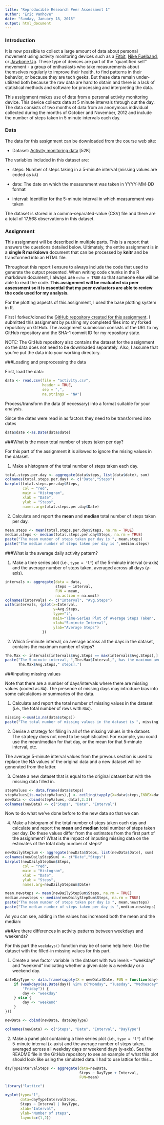 ```yaml
---
title: "Reproducible Research Peer Assessment 1"
author: "Eric Vanhove"
date: "Sunday, January 18, 2015"
output: html_document
---
```


### Introduction
It is now possible to collect a large amount of data about personal movement using activity monitoring devices such as a [Fitbit](http://www.fitbit.com/), [Nike Fuelband](http://www.nike.com/us/en_us/c/nikeplus-fuelband), or [Jawbone Up](https://jawbone.com/up). These type of devices are part of the "quantified self" movement - a group of enthusiasts who take measurements about themselves regularly to improve their health, to find patterns in their behavior, or because they are tech geeks. But these data remain under-utilized both because the raw data are hard to obtain and there is a lack of statistical methods and software for processing and interpreting the data.

This assignment makes use of data from a personal activity monitoring device. This device collects data at 5 minute intervals through out the day. The data consists of two months of data from an anonymous individual collected during the months of October and November, 2012 and include the number of steps taken in 5 minute intervals each day.

### Data  

The data for this assignment can be downloaded from the course web site:

* Dataset: [Activity monitoring data](https://d396qusza40orc.cloudfront.net/repdata%2Fdata%2Factivity.zip) [52K]  

The variables included in this dataset are:

* steps: Number of steps taking in a 5-minute interval (missing values are coded as ```NA```)

* date: The date on which the measurement was taken in YYYY-MM-DD format

* interval: Identifier for the 5-minute interval in which measurement was taken

The dataset is stored in a comma-separated-value (CSV) file and there are a total of 17,568 observations in this dataset.

### Assignment

This assignment will be described in multiple parts. This is a report that answers the questions detailed below. Ultimately, the entire assignment is in a **single R markdown** document that can be processed by **knitr** and be transformed into an HTML file.

Throughout this report I ensure to always include the code that used to generate the output presented. When writing code chunks in the R markdown document, I always use ```echo = TRUE``` so that someone else will be able to read the code. **This assignment will be evaluated via peer assessment so it is essential that my peer evaluators are able to review the code used for my analysis**.

For the plotting aspects of this assignment, I used the base plotting system in R.

First I forked/cloned the [GitHub repository created for this assignment](http://github.com/rdpeng/RepData_PeerAssessment1). I submitted this assignment by pushing my completed files into my forked repository on GitHub. The assignment submission consists of the URL to my GitHub repository and the SHA-1 commit ID for my repository state.

NOTE: The GitHub repository also contains the dataset for the assignment so the data does not need to be downloaded separately.  Also, I assume that you've put the data into your working directory.

###Loading and preprocessing the data

First, load the data:
```r
data <- read.csv(file = "activity.csv",
                 header = TRUE,
                 sep = ",",
                 na.strings = "NA")
```
Process/transform the data (if necessary) into a format suitable for your analysis.

Since the dates were read in as factors they need to be transformed into dates
```r
data$date <-as.Date(data$date)
```

###What is the mean total number of steps taken per day?

For this part of the assignment it is allowed to ignore the mising values in the dataset.

1. Make a histogram of the total number of steps taken each day.

```r
total.steps.per.day <- aggregate(data$steps, list(data$date), sum)
colnames(total.steps.per.day) <- c("Date","Steps")
barplot(total.steps.per.day$Steps,
        col = "red",
        main = "Histogram",
        xlab = "Date",
        ylab = "Steps",
        names.arg=total.steps.per.day$Date)
```

2. Calculate and report the **mean** and **median** total number of steps taken per day.

```r
mean.steps <- mean(total.steps.per.day$Steps, na.rm = TRUE)
median.steps <- median(total.steps.per.day$Steps, na.rm = TRUE)
paste("The mean number of steps taken per day is ", mean.steps)
paste("The median number of steps taken per day is ",median.steps)
```

###What is the average daily activity pattern?

1. Make a time series plot (i.e., ```type = "l"```) of the 5-minute interval (x-axis) and the average number of steps taken, averaged across all days (y-axis).

```r
intervals <- aggregate(data = data,
                       steps ~ interval,
                       FUN = mean,
                       na.action = na.omit)
colnames(intervals) <- c("Interval", "Avg.Steps")
with(intervals, {plot(x=Interval,
                      y=Avg.Steps,
                      type="l",
                      main="Time-Series Plot of Average Steps Taken",
                      xlab="5-minute Interval",
                      ylab="Average Steps")
                 })
```

2.  Which 5-minute interval, on average across all the days in the dataset, contains the maximum number of steps?

```r
The.Max <- intervals[intervals$Avg.Steps == max(intervals$Avg.Steps),]
paste("The 5-minute interval, ",The.Max$Interval,", has the maximum average number of steps [",
      The.Max$Avg.Steps," steps].")
```

###Inputing missing values

Note that there are a number of days/intervals where there are missing values (coded as ```NA```).  The presence of missing days may introduce bias into some calculations or summaries of the data.

1. Calculate and report the total number of missing values in the dataset (i.e., the total number of rows with ```NA```s).

```r
missing <-sum(is.na(data$steps))
paste("The total number of missing values in the dataset is ", missing)
```

2. Devise a strategy for filling in all of the missing values in the dataset.  The strategy does not need to be sophisticated.  For example, you could use the mean/median for that day, or the mean for that 5-minute interval, etc.

The average 5-minute interval values from the prevous section is used to replace the NA values of the original data and a new dataset will be generated from the latter.

3. Create a new dataset that is equal to the original dataset but with the missing data filled in.

```r
stepValues <- data.frame(data$steps)
stepValues[is.na(stepValues),] <- ceiling(tapply(X=data$steps,INDEX=data$interval,FUN=mean,na.rm=TRUE))
newData <- cbind(stepValues, data[,2:3])
colnames(newData) <- c("Steps", "Date", "Interval")
```

Now to do what we've done before to the new data so that we can

4. Make a histogram of the total number of steps taken each day and calculate and report the **mean** and **median** total number of steps taken per day. Do these values differ from the estimates from the first part of the assignment? What is the impact of imputing missing data on the estimates of the total daily number of steps?

```r
newDailyStepSum <- aggregate(newData$Steps, list(newData$Date), sum)
colnames(newDailyStepSum) <- c("Date","Steps")
barplot(newDailyStepSum$Steps,
        col = "red",
        main = "Histogram",
        xlab = "Date",
        ylab = "Steps",
        names.arg=newDailyStepSum$Date)

mean.newsteps <- mean(newDailyStepSum$Steps, na.rm = TRUE)
median.newsteps <- median(newDailyStepSum$Steps, na.rm = TRUE)
paste("The mean number of steps taken per day is ", mean.newsteps)
paste("The median number of steps taken per day is ",median.newsteps)

```

As you can see, adding in the values has increased both the mean and the median:

###Are there differences in activity patterns between weekdays and weekends?

For this part the ```weekdays()``` function may be of some help here. Use the dataset with the filled-in missing values for this part.

1. Create a new factor variable in the dataset with two levels - "weekday" and "weekend" indicating whether a given date is a weekday or a weekend day.

```r
dateDayType <- data.frame(sapply(X = newData$Date, FUN = function(day) {
    if (weekdays(as.Date(day)) %in% c("Monday", "Tuesday", "Wednesday", "Thursday", 
        "Friday")) {
        day <- "weekday"
    } else {
        day <- "weekend"
    }
}))

newData <- cbind(newData, dateDayType)

colnames(newData) <- c("Steps", "Date", "Interval", "DayType")
```

2. Make a panel plot containing a time series plot (i.e., ```type = "l"```) of the 5-minute interval (x-axis) and the average number of steps taken, averaged across all weekday days or weekend days (y-axis). See the README file in the GitHub repository to see an example of what this plot should look like using the simulated data. I had to use lattice for this...

```r
dayTypeIntervalSteps <- aggregate(data=newData, 
                                  Steps ~ DayType + Interval,
                                  FUN=mean)

library("lattice")

xyplot(type="l",
       data=dayTypeIntervalSteps,
       Steps ~ Interval | DayType,
       xlab="Interval",
       ylab="Number of steps",
       layout=c(1,2))
```